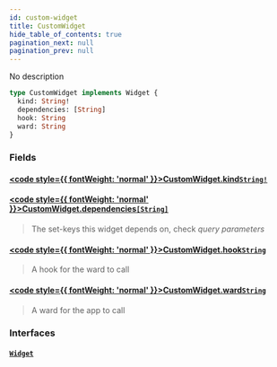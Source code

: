 ```yaml
---
id: custom-widget
title: CustomWidget
hide_table_of_contents: true
pagination_next: null
pagination_prev: null
---
```








No description

```graphql
type CustomWidget implements Widget {
  kind: String!
  dependencies: [String]
  hook: String
  ward: String
}
```


### Fields

#### [<code style={{ fontWeight: 'normal' }}>CustomWidget.<b>kind</b></code>](#)<Bullet />[`String!`](/docs/schemas/arkitekt/scalars/string) <Badge class="secondary" text="non-null"/> <Badge class="secondary" text="scalar"/>
> 
> 

#### [<code style={{ fontWeight: 'normal' }}>CustomWidget.<b>dependencies</b></code>](#)<Bullet />[`[String]`](/docs/schemas/arkitekt/scalars/string) <Badge class="secondary" text="list"/> <Badge class="secondary" text="scalar"/>
> The set-keys this widget depends on, check *query parameters*
> 

#### [<code style={{ fontWeight: 'normal' }}>CustomWidget.<b>hook</b></code>](#)<Bullet />[`String`](/docs/schemas/arkitekt/scalars/string) <Badge class="secondary" text="scalar"/>
> A hook for the ward to call
> 

#### [<code style={{ fontWeight: 'normal' }}>CustomWidget.<b>ward</b></code>](#)<Bullet />[`String`](/docs/schemas/arkitekt/scalars/string) <Badge class="secondary" text="scalar"/>
> A ward for the app to call
> 

### Interfaces

#### [`Widget`](/docs/schemas/arkitekt/interfaces/widget) <Badge class="secondary" text="interface"/>
> 
> 





